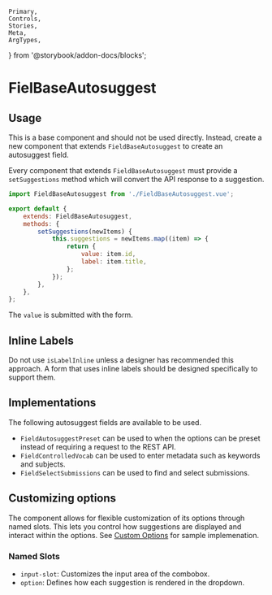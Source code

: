 	Primary,
	Controls,
	Stories,
	Meta,
	ArgTypes,
} from '@storybook/addon-docs/blocks';


<Meta of={FieldBaseAutosuggestStories} />

# FielBaseAutosuggest

## Usage

This is a base component and should not be used directly. Instead, create a new component that extends `FieldBaseAutosuggest` to create an autosuggest field.

Every component that extends `FieldBaseAutosuggest` must provide a `setSuggestions` method which will convert the API response to a suggestion.

```js
import FieldBaseAutosuggest from './FieldBaseAutosuggest.vue';

export default {
	extends: FieldBaseAutosuggest,
	methods: {
		setSuggestions(newItems) {
			this.suggestions = newItems.map((item) => {
				return {
					value: item.id,
					label: item.title,
				};
			});
		},
	},
};
```

The `value` is submitted with the form.

## Inline Labels

Do not use `isLabelInline` unless a designer has recommended this approach. A form that uses inline labels should be designed specifically to support them.

## Implementations

The following autosuggest fields are available to be used.

- `FieldAutosuggestPreset` can be used to when the options can be preset instead of requiring a request to the REST API.
- `FieldControlledVocab` can be used to enter metadata such as keywords and subjects.
- `FieldSelectSubmissions` can be used to find and select submissions.

## Customizing options

The component allows for flexible customization of its options through named slots. This lets you control how suggestions are displayed and interact within the options. See [Custom Options](?path=/story/forms-fieldbaseautosuggest--custom-options) for sample implemenation.

### Named Slots

- `input-slot`: Customizes the input area of the combobox.
- `option`: Defines how each suggestion is rendered in the dropdown.

<Primary />
<Controls />
